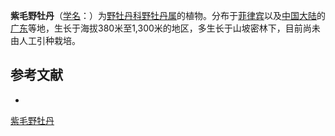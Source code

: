 {{Speciesbox
| name = 紫毛野牡丹
| status = 
| status_system = 
| image = 
| genus = Melastoma
| species = penicillatum
| authority = Naud.
}}

'''紫毛野牡丹'''（[[学名|学名]]：{{lang|la|''Melastoma penicillatum''}}）为[[野牡丹科|野牡丹科]][[野牡丹属|野牡丹属]]的植物。分布于[[菲律宾|菲律宾]]以及[[中国大陆|中国大陆]]的[[广东|广东]]等地，生长于海拔380米至1,300米的地区，多生长于山坡密林下，目前尚未由人工引种栽培。

== 参考文献 ==
<div class="references-small">
* {{cite web| url =http://www.bioinfo.cn/db05/KmzwSpecies.php?action=view&id=29565| title =紫毛野牡丹| work =《中国高等植物数据库全库》| publisher =中国科学院微生物研究所| author =昆明植物研究所| accessdate =2009-02-26| deadurl =yes| archiveurl =https://web.archive.org/web/20160305031640/http://www.bioinfo.cn/db05/KmzwSpecies.php?action=view&id=29565| archivedate =2016-03-05}}
</div>
{{Taxonbar|from=Q15232762}}

{{DEFAULTSORT:Melastoma penicillatum}}
[[Category:野牡丹属|紫毛野牡丹]]


{{Melastomataceae-stub}}